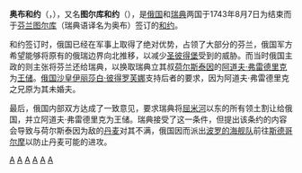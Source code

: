 {{Infobox Treaty
| name = 奥布和约
| image = Altfinnland.png
| image_width = 200px
| caption = [[旧芬兰|旧芬兰]]的位置，黄色区域为1743年瑞典割让给俄国的领土
| date_signed = {{Start date|df=yes|1743|8|18}}
| location_signed = [[瑞典|瑞典]]奥布（今[[芬兰|芬兰]][[图尔库|图尔库]]）
| signatories = [[俄罗斯帝国|俄国]]<br/>[[瑞典帝國|瑞典]]
}}
'''奥布和约'''（{{lang-sv|Freden i Åbo}}，{{lang-ru|Абоский мир}}），又名'''图尔库和约'''（{{lang-fi|Turun rauha}}），是[[俄国|俄国]]和[[瑞典|瑞典]]两国于1743年8月7日为结束{{tsl|en|Russo-Swedish War (1741–43)|俄瑞战争 (1741-1743)|俄瑞战争}}而于[[芬兰|芬兰]][[图尔库|图尔库]]（瑞典语译名为奥布）签订的[[和约|和约]]。

和约签订时，俄国已经在军事上取得了绝对优势，占领了大部分的芬兰，俄国军方希望能够将原有的俄瑞边界向北推移，以减少[[圣彼得堡|圣彼得堡]]受到的威胁。而当时俄国主政的{{link-en|莱斯托克伯爵|Jean Armand de Lestocq}}则主张将芬兰还给瑞典，以换取瑞典立其叔[[荷尔斯泰因|荷尔斯泰因]]的[[阿道夫·弗雷德里克|阿道夫·弗雷德里克]]为[[王储|王储]]。[[俄国沙皇|俄国沙皇]][[伊丽莎白·彼得罗芙娜·罗曼诺娃|伊丽莎白·彼得罗芙娜]]支持后者的要求，因为阿道夫·弗雷德里克之兄原为其未婚夫。

最后，俄国内部双方达成了一致意见，要求瑞典将[[屈米河|屈米河]]以东的所有领土割让给俄国，并立阿道夫·弗雷德里克为王储。瑞典接受了这一条件，但提出该条约的内容会导致与荷尔斯泰因为敌的[[丹麦|丹麦]]对其不满，俄国因而派出[[波罗的海舰队|波罗的海舰队]]前往[[斯德哥尔摩|斯德哥尔摩]]以防止丹麦可能的进攻。

[[Category:領土變更相關條約|A]]
[[Category:俄罗斯帝国和约|A]]
[[Category:瑞典條約|A]]
[[Category:芬兰历史|A]]
[[Category:18世纪和约|A]]
[[Category:1743年|A]]